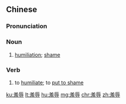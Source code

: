 ==Chinese==
{{zh-forms}}

===Pronunciation===
{{zh-pron
|m=xiū辱
|c=sau1 juk6
|h=pfs=siû-yu̍k
|mn=zz,kh:siu-jio̍k/xm,qz,tp:siu-lio̍k
|cat=n,v
}}

===Noun===
{{zh-noun}}

# [[humiliation]]; [[shame]]

===Verb===
{{zh-verb}}

# to [[humiliate]]; to [[put to shame]]

[[ku:羞辱]]
[[lt:羞辱]]
[[hu:羞辱]]
[[mg:羞辱]]
[[chr:羞辱]]
[[zh:羞辱]]
